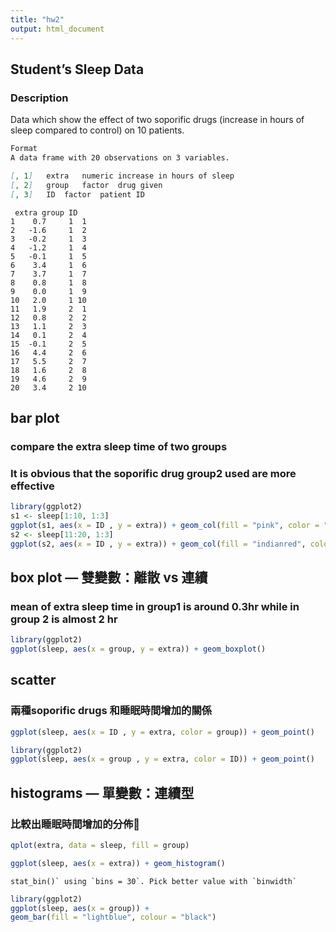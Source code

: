 ```yaml
---
title: "hw2"
output: html_document
---
```

## Student's Sleep Data
### Description
Data which show the effect of two soporific drugs (increase in hours of sleep compared to control) on 10 patients.
```markdown
Format
A data frame with 20 observations on 3 variables.

[, 1]	extra	numeric	increase in hours of sleep
[, 2]	group	factor	drug given
[, 3]	ID	factor	patient ID
```

```
 extra group ID
1    0.7     1  1
2   -1.6     1  2
3   -0.2     1  3
4   -1.2     1  4
5   -0.1     1  5
6    3.4     1  6
7    3.7     1  7
8    0.8     1  8
9    0.0     1  9
10   2.0     1 10
11   1.9     2  1
12   0.8     2  2
13   1.1     2  3
14   0.1     2  4
15  -0.1     2  5
16   4.4     2  6
17   5.5     2  7
18   1.6     2  8
19   4.6     2  9
20   3.4     2 10
```
## bar plot
### compare the extra sleep time of two groups
### It is obvious that the soporific drug group2 used are more effective
```R
library(ggplot2)
s1 <- sleep[1:10, 1:3]
ggplot(s1, aes(x = ID , y = extra)) + geom_col(fill = "pink", color = "black")
s2 <- sleep[11:20, 1:3]
ggplot(s2, aes(x = ID , y = extra)) + geom_col(fill = "indianred", color = "black")
```

## box plot --- 雙變數：離散 vs 連續
### mean of extra sleep time in group1 is around 0.3hr while in group 2 is almost 2 hr
```r
library(ggplot2)
ggplot(sleep, aes(x = group, y = extra)) + geom_boxplot()
```

## scatter 
### 兩種soporific drugs 和睡眠時間增加的關係

```r
ggplot(sleep, aes(x = ID , y = extra, color = group)) + geom_point()
```

```r
library(ggplot2)
ggplot(sleep, aes(x = group , y = extra, color = ID)) + geom_point()
```

## histograms --- 單變數：連續型
### 比較出睡眠時間增加的分佈
```r
qplot(extra, data = sleep, fill = group)
```

```r
ggplot(sleep, aes(x = extra)) + geom_histogram()
```
```
stat_bin()` using `bins = 30`. Pick better value with `binwidth`
```

```r
library(ggplot2)
ggplot(sleep, aes(x = group)) +
geom_bar(fill = "lightblue", colour = "black")
```

